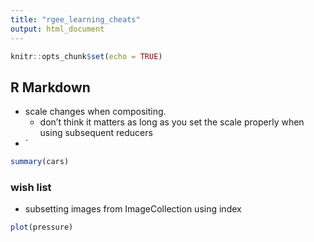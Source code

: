 ```yaml
---
title: "rgee_learning_cheats"
output: html_document
---
```


```r
knitr::opts_chunk$set(echo = TRUE)
```

## R Markdown

- scale changes when compositing.
  + don't think it matters as long as you set the scale properly when using subsequent reducers
- `

```r
summary(cars)
```

### wish list
- subsetting images from ImageCollection using index

```r
plot(pressure)
```



